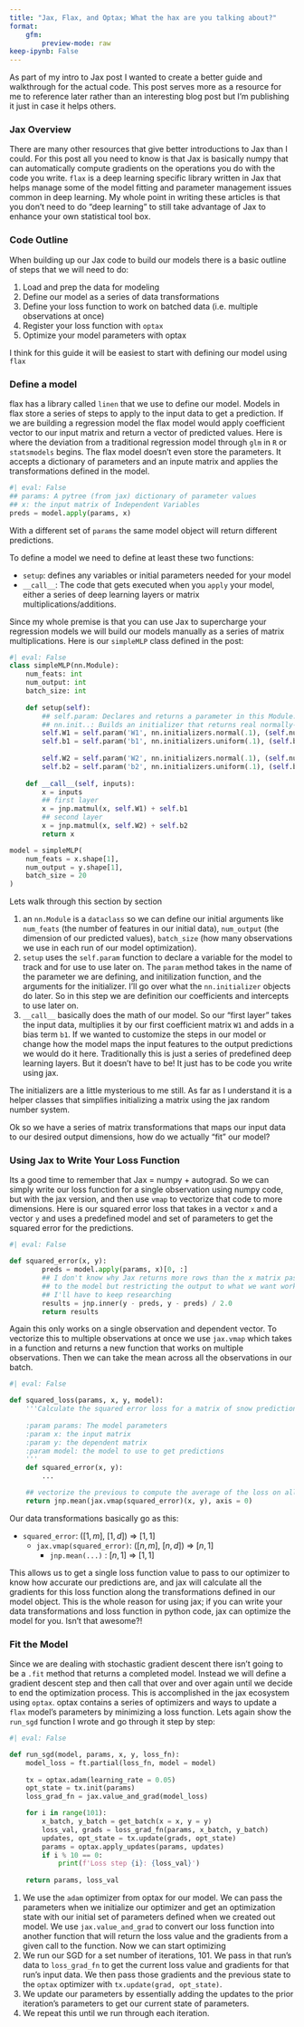```yaml
---
title: "Jax, Flax, and Optax; What the hax are you talking about?"
format:
	gfm:
		preview-mode: raw
keep-ipynb: False
---
```


As part of my intro to Jax post I wanted to create a better guide and walkthrough for the actual code. This post serves more as a resource for me to reference later rather than an interesting blog post but I'm publishing it just in case it helps others. 

### Jax Overview

There are many other resources that give better introductions to Jax than I could. For this post all you need to know is that Jax is basically numpy that can automatically compute gradients on the operations you do with the code you write. `flax` is a deep learning specific library written in Jax that helps manage some of the model fitting and parameter management issues common in deep learning. My whole point in writing these articles is that you don't need to do "deep learning" to still take advantage of Jax to enhance your own statistical tool box. 

### Code Outline

When building up our Jax code to build our models there is a basic outline of steps that we will need to do:

  1. Load and prep the data for modeling
  2. Define our model as a series of data transformations
  3. Define your loss function to work on batched data (i.e. multiple observations at once)
  4. Register your loss function with `optax` 
  5. Optimize your model parameters with optax

I think for this guide it will be easiest to start with defining our model using `flax`

### Define a model

flax has a library called `linen` that we use to define our model. Models in flax store a series of steps to apply to the input data to get a prediction. If we are building a regression model the flax model would apply coefficient vector to our input matrix and return a vector of predicted values. Here is where the deviation from a traditional regression model through `glm` in `R` or `statsmodels` begins. The flax model doesn't even store the parameters. It accepts a dictionary of parameters and an inpute matrix and applies the transformations defined in the model. 

```python
#| eval: False
## params: A pytree (from jax) dictionary of parameter values
## x: the input matrix of Independent Variables
preds = model.apply(params, x)
```

With a different set of `params` the same model object will return different predictions.

To define a model we need to define at least these two functions:

  * `setup`: defines any variables or initial parameters needed for your model
  * `__call__`: The code that gets executed when you `apply` your model, either a series of deep learning layers or matrix multiplications/additions. 

Since my whole premise is that you can use Jax to supercharge your regression models we will build our models manually as a series of matrix multiplications. Here is our `simpleMLP` class defined in the post:

```python
#| eval: False
class simpleMLP(nn.Module):
    num_feats: int
    num_output: int
    batch_size: int
    
    def setup(self):
        ## self.param: Declares and returns a parameter in this Module.
        ## nn.init..: Builds an initializer that returns real normally-distributed random arrays.
        self.W1 = self.param('W1', nn.initializers.normal(.1), (self.num_feats, self.num_feats))
        self.b1 = self.param('b1', nn.initializers.uniform(.1), (self.batch_size, self.num_feats))
        
        self.W2 = self.param('W2', nn.initializers.normal(.1), (self.num_feats, self.num_output))
        self.b2 = self.param('b2', nn.initializers.uniform(.1), (self.batch_size, self.num_output))
    
    def __call__(self, inputs):
        x = inputs
        ## first layer
        x = jnp.matmul(x, self.W1) + self.b1
        ## second layer
        x = jnp.matmul(x, self.W2) + self.b2
        return x

model = simpleMLP(
    num_feats = x.shape[1], 
    num_output = y.shape[1], 
    batch_size = 20
)
```

Lets walk through this section by section

  1. an `nn.Module` is a `dataclass` so we can define our initial arguments like `num_feats` (the number of features in our initial data), `num_output` (the dimension of our predicted values), `batch_size` (how many observations we use in each run of our model optimization). 
  2. `setup` uses the `self.param` function to declare a variable for the model to track and for use to use later on. The `param` method takes in the name of the parameter we are defining, and initilization function, and the arguments for the initializer. I'll go over what the `nn.initializer` objects do later. So in this step we are definition our coefficients and intercepts to use later on. 
  3. `__call__` basically does the math of our model. So our "first layer" takes the input data, multiplies it by our first coefficient matrix `W1` and adds in a bias term `b1`. If we wanted to customize the steps in our model or change how the model maps the input features to the output predictions we would do it here. Traditionally this is just a series of predefined deep learning layers. But it doesn't have to be! It just has to be code you write using jax. 

The initializers are a little mysterious to me still. As far as I understand it is a helper classes that simplifies initializing a matrix using the jax random number system. 

Ok so we have a series of matrix transformations that maps our input data to our desired output dimensions, how do we actually "fit" our model?

### Using Jax to Write Your Loss Function

Its a good time to remember that Jax = numpy + autograd. So we can simply write our loss function for a single observation using numpy code, but with the jax version, and then use `vmap` to vectorize that code to more dimensions. Here is our squared error loss that takes in a vector `x` and a vector `y` and uses a predefined model and set of parameters to get the squared error for the predictions. 

```python
#| eval: False

def squared_error(x, y):
        preds = model.apply(params, x)[0, :]
        ## I don't know why Jax returns more rows than the x matrix passed
        ## to the model but restricting the output to what we want works
        ## I'll have to keep researching
        results = jnp.inner(y - preds, y - preds) / 2.0
        return results
```

Again this only works on a single observation and dependent vector. To vectorize this to multiple observations at once we use `jax.vmap` which takes in a function and returns a new function that works on multiple observations. Then we can take the mean across all the observations in our batch. 

```python
#| eval: False

def squared_loss(params, x, y, model):
    '''Calculate the squared error loss for a matrix of snow predictions
    
    :param params: The model parameters
    :param x: the input matrix
    :param y: the dependent matrix
    :param model: the model to use to get predictions
    '''
    def squared_error(x, y):
        ...

    ## vectorize the previous to compute the average of the loss on all samples
    return jnp.mean(jax.vmap(squared_error)(x, y), axis = 0)
```

Our data transformations basically go as this:

  * `squared_error`: ($[1, m]$, $[1, d]$) => $[1, 1]$
    * `jax.vmap(squared_error)`: ($[n, m]$, $[n, d]$) => $[n, 1]$
      * `jnp.mean(...)` : $[n, 1]$ => $[1, 1]$

This allows us to get a single loss function value to pass to our optimizer to know how accurate our predictions are, and jax will calculate all the gradients for this loss function along the transformations defined in our model object. This is the whole reason for using jax; if you can write your data transformations and loss function in python code, jax can optimize the model for you. Isn't that awesome?!

### Fit the Model

Since we are dealing with stochastic gradient descent there isn't going to be a `.fit` method that returns a completed model. Instead we will define a gradient descent step and then call that over and over again until we decide to end the optimization process. This is accomplished in the jax ecosystem using `optax`. optax contains a series of optimizers and ways to update a `flax` model's parameters by minimizing a loss function. Lets again show the `run_sgd` function I wrote and go through it step by step:


```python
#| eval: False

def run_sgd(model, params, x, y, loss_fn):
    model_loss = ft.partial(loss_fn, model = model)
    
    tx = optax.adam(learning_rate = 0.05)
    opt_state = tx.init(params)
    loss_grad_fn = jax.value_and_grad(model_loss)

    for i in range(101):
        x_batch, y_batch = get_batch(x = x, y = y)
        loss_val, grads = loss_grad_fn(params, x_batch, y_batch)
        updates, opt_state = tx.update(grads, opt_state)
        params = optax.apply_updates(params, updates)
        if i % 10 == 0:
            print(f'Loss step {i}: {loss_val}')
    
    return params, loss_val
```

  1. We use the `adam` optimizer from optax for our model. We can pass the parameters when we initialize our optimizer and get an optimization state with our initial set of parameters defined when we created out model. We use `jax.value_and_grad` to convert our loss function into another function that will return the loss value and the gradients from a given call to the function. Now we can start optimizing
  2. We run our SGD for a set number of iterations, 101. We pass in that run's data to `loss_grad_fn` to get the current loss value and gradients for that run's input data. We then pass those gradients and the previous state to the `optax` optimizer with `tx.update(grad, opt_state)`. 
  3. We update our parameters by essentially adding the updates to the prior iteration's parameters to get our current state of parameters. 
  4. We repeat this until we run through each iteration. 

